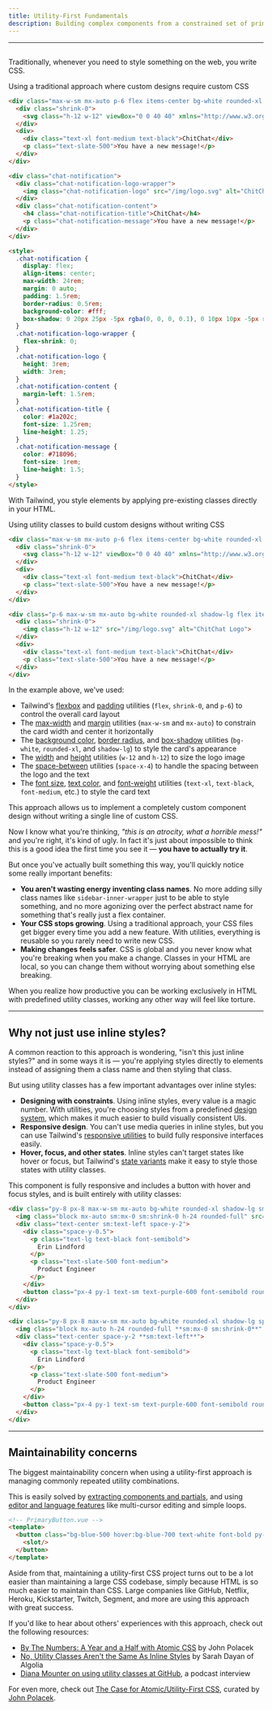 ```yaml
---
title: Utility-First Fundamentals
description: Building complex components from a constrained set of primitive utilities.
---
```



---

## <Heading hidden>Overview</Heading>

Traditionally, whenever you need to style something on the web, you write CSS.

<TipBad>Using a traditional approach where custom designs require custom CSS</TipBad>

```html {{ example: true }}
<div class="max-w-sm mx-auto p-6 flex items-center bg-white rounded-xl shadow-lg space-x-4">
  <div class="shrink-0">
    <svg class="h-12 w-12" viewBox="0 0 40 40" xmlns="http://www.w3.org/2000/svg"><defs><linearGradient x1="50%" y1="0%" x2="50%" y2="100%" id="a"><stop stop-color="#2397B3" offset="0%"/><stop stop-color="#13577E" offset="100%"/></linearGradient><linearGradient x1="50%" y1="0%" x2="50%" y2="100%" id="b"><stop stop-color="#73DFF2" offset="0%"/><stop stop-color="#47B1EB" offset="100%"/></linearGradient></defs><g fill="none" fill-rule="evenodd"><path d="M28.872 22.096c.084.622.128 1.258.128 1.904 0 7.732-6.268 14-14 14-2.176 0-4.236-.496-6.073-1.382l-6.022 2.007c-1.564.521-3.051-.966-2.53-2.53l2.007-6.022A13.944 13.944 0 0 1 1 24c0-7.331 5.635-13.346 12.81-13.95A9.967 9.967 0 0 0 13 14c0 5.523 4.477 10 10 10a9.955 9.955 0 0 0 5.872-1.904z" fill="url(#a)" transform="translate(1 1)"/><path d="M35.618 20.073l2.007 6.022c.521 1.564-.966 3.051-2.53 2.53l-6.022-2.007A13.944 13.944 0 0 1 23 28c-7.732 0-14-6.268-14-14S15.268 0 23 0s14 6.268 14 14c0 2.176-.496 4.236-1.382 6.073z" fill="url(#b)" transform="translate(1 1)"/><path d="M18 17a2 2 0 1 0 0-4 2 2 0 0 0 0 4zM24 17a2 2 0 1 0 0-4 2 2 0 0 0 0 4zM30 17a2 2 0 1 0 0-4 2 2 0 0 0 0 4z" fill="#FFF"/></g></svg>
  </div>
  <div>
    <div class="text-xl font-medium text-black">ChitChat</div>
    <p class="text-slate-500">You have a new message!</p>
  </div>
</div>
```

```html
<div class="chat-notification">
  <div class="chat-notification-logo-wrapper">
    <img class="chat-notification-logo" src="/img/logo.svg" alt="ChitChat Logo">
  </div>
  <div class="chat-notification-content">
    <h4 class="chat-notification-title">ChitChat</h4>
    <p class="chat-notification-message">You have a new message!</p>
  </div>
</div>

<style>
  .chat-notification {
    display: flex;
    align-items: center;
    max-width: 24rem;
    margin: 0 auto;
    padding: 1.5rem;
    border-radius: 0.5rem;
    background-color: #fff;
    box-shadow: 0 20px 25px -5px rgba(0, 0, 0, 0.1), 0 10px 10px -5px rgba(0, 0, 0, 0.04);
  }
  .chat-notification-logo-wrapper {
    flex-shrink: 0;
  }
  .chat-notification-logo {
    height: 3rem;
    width: 3rem;
  }
  .chat-notification-content {
    margin-left: 1.5rem;
  }
  .chat-notification-title {
    color: #1a202c;
    font-size: 1.25rem;
    line-height: 1.25;
  }
  .chat-notification-message {
    color: #718096;
    font-size: 1rem;
    line-height: 1.5;
  }
</style>
```

With Tailwind, you style elements by applying pre-existing classes directly in your HTML.

<TipGood>Using utility classes to build custom designs without writing CSS</TipGood>

```html {{ example: true }}
<div class="max-w-sm mx-auto p-6 flex items-center bg-white rounded-xl shadow-lg space-x-4">
  <div class="shrink-0">
    <svg class="h-12 w-12" viewBox="0 0 40 40" xmlns="http://www.w3.org/2000/svg"><defs><linearGradient x1="50%" y1="0%" x2="50%" y2="100%" id="a"><stop stop-color="#2397B3" offset="0%"/><stop stop-color="#13577E" offset="100%"/></linearGradient><linearGradient x1="50%" y1="0%" x2="50%" y2="100%" id="b"><stop stop-color="#73DFF2" offset="0%"/><stop stop-color="#47B1EB" offset="100%"/></linearGradient></defs><g fill="none" fill-rule="evenodd"><path d="M28.872 22.096c.084.622.128 1.258.128 1.904 0 7.732-6.268 14-14 14-2.176 0-4.236-.496-6.073-1.382l-6.022 2.007c-1.564.521-3.051-.966-2.53-2.53l2.007-6.022A13.944 13.944 0 0 1 1 24c0-7.331 5.635-13.346 12.81-13.95A9.967 9.967 0 0 0 13 14c0 5.523 4.477 10 10 10a9.955 9.955 0 0 0 5.872-1.904z" fill="url(#a)" transform="translate(1 1)"/><path d="M35.618 20.073l2.007 6.022c.521 1.564-.966 3.051-2.53 2.53l-6.022-2.007A13.944 13.944 0 0 1 23 28c-7.732 0-14-6.268-14-14S15.268 0 23 0s14 6.268 14 14c0 2.176-.496 4.236-1.382 6.073z" fill="url(#b)" transform="translate(1 1)"/><path d="M18 17a2 2 0 1 0 0-4 2 2 0 0 0 0 4zM24 17a2 2 0 1 0 0-4 2 2 0 0 0 0 4zM30 17a2 2 0 1 0 0-4 2 2 0 0 0 0 4z" fill="#FFF"/></g></svg>
  </div>
  <div>
    <div class="text-xl font-medium text-black">ChitChat</div>
    <p class="text-slate-500">You have a new message!</p>
  </div>
</div>
```

```html
<div class="p-6 max-w-sm mx-auto bg-white rounded-xl shadow-lg flex items-center space-x-4">
  <div class="shrink-0">
    <img class="h-12 w-12" src="/img/logo.svg" alt="ChitChat Logo">
  </div>
  <div>
    <div class="text-xl font-medium text-black">ChitChat</div>
    <p class="text-slate-500">You have a new message!</p>
  </div>
</div>
```

In the example above, we've used:

- Tailwind's [flexbox](/docs/display#flex) and [padding](/docs/padding) utilities (`flex`, `shrink-0`, and `p-6`) to control the overall card layout
- The [max-width](/docs/max-width) and [margin](/docs/margin) utilities (`max-w-sm` and `mx-auto`) to constrain the card width and center it horizontally
- The [background color](/docs/background-color), [border radius](/docs/border-radius), and [box-shadow](/docs/box-shadow) utilities (`bg-white`, `rounded-xl`, and `shadow-lg`) to style the card's appearance
- The [width](/docs/width) and [height](/docs/height) utilities (`w-12` and `h-12`) to size the logo image
- The [space-between](/docs/space) utilities (`space-x-4`) to handle the spacing between the logo and the text
- The [font size](/docs/font-size), [text color](/docs/text-color), and [font-weight](/docs/font-weight) utilities (`text-xl`, `text-black`, `font-medium`, etc.) to style the card text

This approach allows us to implement a completely custom component design without writing a single line of custom CSS.

Now I know what you're thinking, _"this is an atrocity, what a horrible mess!"_ and you're right, it's kind of ugly. In fact it's just about impossible to think this is a good idea the first time you see it — **you have to actually try it**.

But once you've actually built something this way, you'll quickly notice some really important benefits:

- **You aren't wasting energy inventing class names**. No more adding silly class names like `sidebar-inner-wrapper` just to be able to style something, and no more agonizing over the perfect abstract name for something that's really just a flex container.
- **Your CSS stops growing**. Using a traditional approach, your CSS files get bigger every time you add a new feature. With utilities, everything is reusable so you rarely need to write new CSS.
- **Making changes feels safer**. CSS is global and you never know what you're breaking when you make a change. Classes in your HTML are local, so you can change them without worrying about something else breaking.

When you realize how productive you can be working exclusively in HTML with predefined utility classes, working any other way will feel like torture.

---

## Why not just use inline styles?

A common reaction to this approach is wondering, "isn't this just inline styles?" and in some ways it is — you're applying styles directly to elements instead of assigning them a class name and then styling that class.

But using utility classes has a few important advantages over inline styles:

- **Designing with constraints**. Using inline styles, every value is a magic number. With utilities, you're choosing styles from a predefined [design system](/docs/theme), which makes it much easier to build visually consistent UIs.
- **Responsive design**. You can't use media queries in inline styles, but you can use Tailwind's [responsive utilities](/docs/responsive-design) to build fully responsive interfaces easily.
- **Hover, focus, and other states**. Inline styles can't target states like hover or focus, but Tailwind's [state variants](/docs/hover-focus-and-other-states) make it easy to style those states with utility classes.

This component is fully responsive and includes a button with hover and focus styles, and is built entirely with utility classes:

```html {{ example: true }}
<div class="py-8 px-8 max-w-sm mx-auto bg-white rounded-xl shadow-lg sm:flex sm:items-center space-y-2 sm:space-y-0 sm:space-x-6 sm:py-4">
  <img class="block mx-auto sm:mx-0 sm:shrink-0 h-24 rounded-full" src="/img/erin-lindford.jpg" alt="Woman's Face" />
  <div class="text-center sm:text-left space-y-2">
    <div class="space-y-0.5">
      <p class="text-lg text-black font-semibold">
        Erin Lindford
      </p>
      <p class="text-slate-500 font-medium">
        Product Engineer
      </p>
    </div>
    <button class="px-4 py-1 text-sm text-purple-600 font-semibold rounded-full border border-purple-200 hover:text-white hover:bg-purple-600 hover:border-transparent focus:outline-none focus:ring-2 focus:ring-purple-600 focus:ring-offset-2">Message</button>
  </div>
</div>
```

```html
<div class="py-8 px-8 max-w-sm mx-auto bg-white rounded-xl shadow-lg space-y-2 **sm:py-4 sm:flex sm:items-center sm:space-y-0 sm:space-x-6**">
  <img class="block mx-auto h-24 rounded-full **sm:mx-0 sm:shrink-0**" src="/img/erin-lindford.jpg" alt="Woman's Face" />
  <div class="text-center space-y-2 **sm:text-left**">
    <div class="space-y-0.5">
      <p class="text-lg text-black font-semibold">
        Erin Lindford
      </p>
      <p class="text-slate-500 font-medium">
        Product Engineer
      </p>
    </div>
    <button class="px-4 py-1 text-sm text-purple-600 font-semibold rounded-full border border-purple-200 **hover:text-white hover:bg-purple-600 hover:border-transparent focus:outline-none focus:ring-2 focus:ring-purple-600 focus:ring-offset-2**">Message</button>
  </div>
</div>
```

---

## Maintainability concerns

The biggest maintainability concern when using a utility-first approach is managing commonly repeated utility combinations.

This is easily solved by [extracting components and partials](/docs/reusing-styles#extracting-components-and-partials), and using [editor and language features](/docs/reusing-styles#using-editor-and-language-features) like multi-cursor editing and simple loops.

```html
<!-- PrimaryButton.vue -->
<template>
  <button class="bg-blue-500 hover:bg-blue-700 text-white font-bold py-2 px-4 rounded">
    <slot/>
  </button>
</template>
```

Aside from that, maintaining a utility-first CSS project turns out to be a lot easier than maintaining a large CSS codebase, simply because HTML is so much easier to maintain than CSS. Large companies like GitHub, Netflix, Heroku, Kickstarter, Twitch, Segment, and more are using this approach with great success.

If you'd like to hear about others' experiences with this approach, check out the following resources:

- [By The Numbers: A Year and a Half with Atomic CSS](https://medium.com/@johnpolacek/by-the-numbers-a-year-and-half-with-atomic-css-39d75b1263b4) by John Polacek
- [No, Utility Classes Aren't the Same As Inline Styles](https://frontstuff.io/no-utility-classes-arent-the-same-as-inline-styles) by Sarah Dayan of Algolia
- [Diana Mounter on using utility classes at GitHub](http://www.fullstackradio.com/75), a podcast interview

For even more, check out [The Case for Atomic/Utility-First CSS](https://johnpolacek.github.io/the-case-for-atomic-css/), curated by [John Polacek](https://twitter.com/johnpolacek).
